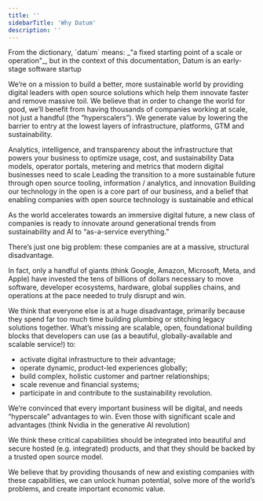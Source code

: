 ```yaml
---
title: ''
sidebarTitle: 'Why Datum'
description: ''
---
```

<Accordion title="What is Datum?">
  From the dictionary, `datum` means: _"a fixed starting point of a scale or operation"_, but in the context of this documentation, Datum is an early-stage software startup
</Accordion>

We’re on a mission to build a better, more sustainable world by providing digital leaders with open source solutions which help them innovate faster and remove massive toil. We believe that in order to change the world for good, we’ll benefit from having thousands of companies working at scale, not just a handful (the “hyperscalers”). We generate value by lowering the barrier to entry at the lowest layers of infrastructure, platforms, GTM and sustainability.

<CardGroup cols={2}>
  <Card
    title="Digital Infrastructure"
    icon="screwdriver-wrench"
    href="/digitalinfra/overview"
  >
    Analytics, intelligence, and transparency about the infrastructure that powers your business to optimize usage, cost, and sustainability
  </Card>
  <Card
    title="Go to Market"
    icon="stars"
    href="/gotomarket/overview"
  >
    Data models, operator portals, metering and metrics that modern digital businesses need to scale 
  </Card>
    <Card
    title="Net Zero"
    icon="leaf"
    href="/netzero/overview"
  >
    Leading the transition to a more sustainable future through open source tooling, information / analytics, and innovation
  </Card>
  <Card
    title="Open Source"
    icon="code"
    href="/companyhandbook/whatwebelieve"
  >
    Building our technology in the open is a core part of our business, and a belief that enabling companies with open source technology is sustainable and ethical
  </Card>
</CardGroup>

As the world accelerates towards an immersive digital future, a new class of companies is ready to innovate around generational trends from sustainability and AI to “as-a-service everything.”

There’s just one big problem: these companies are at a massive, structural disadvantage.

In fact, only a handful of giants (think Google, Amazon, Microsoft, Meta, and Apple) have invested the tens of billions of dollars necessary to move software, developer ecosystems, hardware, global supplies chains, and operations at the pace needed to truly disrupt and win.

We think that everyone else is at a huge disadvantage, primarily because they spend far too much time building plumbing or stitching legacy solutions together. What’s missing are scalable, open, foundational building blocks that developers can use (as a beautiful, globally-available and scalable service!) to:

- activate digital infrastructure to their advantage;
- operate dynamic, product-led experiences globally;
- build complex, holistic customer and partner relationships;
- scale revenue and financial systems;
- participate in and contribute to the sustainability revolution.

We’re convinced that every important business will be digital, and needs “hyperscale” advantages to win. Even those with significant scale and advantages (think Nvidia in the generative AI revolution)

We think these critical capabilities should be integrated into beautiful and secure hosted (e.g. integrated) products, and that they should be backed by a trusted open source model.

We believe that by providing thousands of new and existing companies with these capabilities, we can unlock human potential, solve more of the world’s problems, and create important economic value.